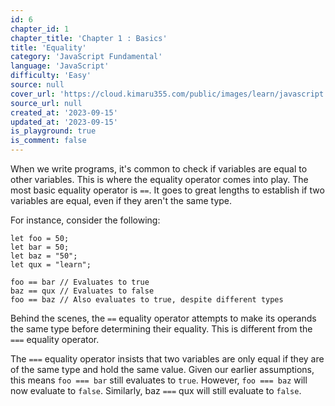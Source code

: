 ```yaml
---
id: 6
chapter_id: 1
chapter_title: 'Chapter 1 : Basics'
title: 'Equality'
category: 'JavaScript Fundamental'
language: 'JavaScript'
difficulty: 'Easy'
source: null
cover_url: 'https://cloud.kimaru355.com/public/images/learn/javascript.webp'
source_url: null
created_at: '2023-09-15'
updated_at: '2023-09-15'
is_playground: true
is_comment: false
---
```


When we write programs, it's common to check if variables are equal to other variables. This is where the equality operator comes into play. The most basic equality operator is `==`. It goes to great lengths to establish if two variables are equal, even if they aren't the same type.

For instance, consider the following:

```
let foo = 50;
let bar = 50;
let baz = "50";
let qux = "learn";
```

```
foo == bar // Evaluates to true
baz == qux // Evaluates to false
foo == baz // Also evaluates to true, despite different types
```

Behind the scenes, the `==` equality operator attempts to make its operands the same type before determining their equality. This is different from the `===` equality operator.

The `===` equality operator insists that two variables are only equal if they are of the same type and hold the same value. Given our earlier assumptions, this means `foo === bar` still evaluates to `true`. However, `foo === baz` will now evaluate to `false`. Similarly, baz `===` qux will still evaluate to `false`.
